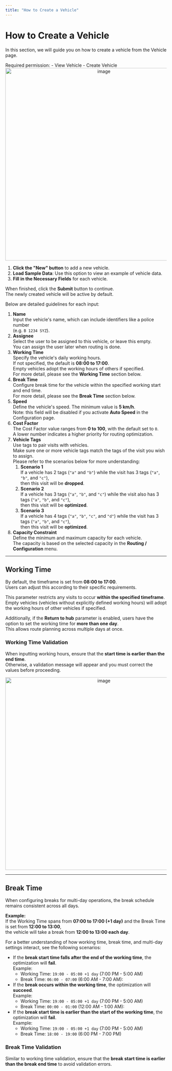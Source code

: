 ```yaml
---
title: "How to Create a Vehicle"
---
```


# How to Create a Vehicle

In this section, we will guide you on how to create a vehicle from the Vehicle page.

<Note>
Required permission:
- View Vehicle
- Create Vehicle
</Note>

<div align="center">
  <img src="https://t3837933.p.clickup-attachments.com/t3837933/3dfca999-a42c-4d9f-8245-f572ac22df60/image.png" alt="image" width="600" />
</div>

1. **Click the "New" button** to add a new vehicle.
2. **Load Sample Data**: Use this option to view an example of vehicle data.
3. **Fill in the Necessary Fields** for each vehicle.

When finished, click the **Submit** button to continue.\
The newly created vehicle will be active by default.

Below are detailed guidelines for each input:

1. **Name**\
   Input the vehicle's name, which can include identifiers like a police number\
   (e.g. `B 1234 SYZ`).
2. **Assignee**\
   Select the user to be assigned to this vehicle, or leave this empty.\
   You can assign the user later when routing is done.
3. **Working Time**\
   Specify the vehicle's daily working hours.\
   If not specified, the default is **08:00 to 17:00**.\
   Empty vehicles adopt the working hours of others if specified.\
   For more detail, please see the **Working Time** section below.
4. **Break Time**\
   Configure break time for the vehicle within the specified working start and end time.\
   For more detail, please see the **Break Time** section below.
5. **Speed**\
   Define the vehicle's speed. The minimum value is **5 km/h**.\
   Note: this field will be disabled if you activate **Auto Speed** in the Configuration page.
6. **Cost Factor**\
   The Cost Factor value ranges from **0 to 100**, with the default set to `0`.\
   A lower number indicates a higher priority for routing optimization.
7. **Vehicle Tags**\
   Use tags to pair visits with vehicles.\
   Make sure one or more vehicle tags match the tags of the visit you wish to assign.\
   Please refer to the scenarios below for more understanding:
   1. **Scenario 1**\
      If a vehicle has 2 tags (`"a"` and `"b"`) while the visit has 3 tags (`"a"`, `"b"`, and `"c"`),\
      then this visit will be **dropped**.
   2. **Scenario 2**\
      If a vehicle has 3 tags (`"a"`, `"b"`, and `"c"`) while the visit also has 3 tags (`"a"`, `"b"`, and `"c"`),\
      then this visit will be **optimized**.
   3. **Scenario 3**\
      If a vehicle has 4 tags (`"a"`, `"b"`, `"c"`, and `"d"`) while the visit has 3 tags (`"a"`, `"b"`, and `"c"`),\
      then this visit will be **optimized**.
1. **Capacity Constraint**\
   Define the minimum and maximum capacity for each vehicle.\
   The capacity is based on the selected capacity in the **Routing / Configuration** menu.

---

## Working Time

By default, the timeframe is set from **08:00 to 17:00**.\
Users can adjust this according to their specific requirements.

This parameter restricts any visits to occur **within the specified timeframe**.\
Empty vehicles (vehicles without explicitly defined working hours) will adopt the working hours of other vehicles if specified.

Additionally, if the **Return to hub** parameter is enabled, users have the option to set the working time for **more than one day**.\
This allows route planning across multiple days at once.

### Working Time Validation

When inputting working hours, ensure that the **start time is earlier than the end time**.\
Otherwise, a validation message will appear and you must correct the values before proceeding.

<div align="center">
  <img src="https://t3837933.p.clickup-attachments.com/t3837933/058cee2b-016d-4cf5-891c-7cbeb395e499/image.png" alt="image" width="600" />
</div>

---

## Break Time

When configuring breaks for multi-day operations, the break schedule remains consistent across all days.

**Example:**\
If the Working Time spans from **07:00 to 17:00 (+1 day)** and the Break Time is set from **12:00 to 13:00**,\
the vehicle will take a break from **12:00 to 13:00 each day**.

For a better understanding of how working time, break time, and multi-day settings interact, see the following scenarios:

- If the **break start time falls after the end of the working time**, the optimization will **fail**.\
  Example:
  - Working Time: `19:00 - 05:00 +1 day` (7:00 PM - 5:00 AM)
  - Break Time: `06:00 - 07:00` (6:00 AM - 7:00 AM):
- If the **break occurs within the working time**, the optimization will **succeed**.\
  Example:
  - Working Time: `19:00 - 05:00 +1 day` (7:00 PM - 5:00 AM)
  - Break Time: `00:00 - 01:00` (12:00 AM - 1:00 AM):
- If the **break start time is earlier than the start of the working time**, the optimization will **fail**.\
  Example:
  - Working Time: `19:00 - 05:00 +1 day` (7:00 PM - 5:00 AM)
  - Break Time: `18:00 - 19:00` (6:00 PM - 7:00 PM)

### Break Time Validation

Similar to working time validation, ensure that the **break start time is earlier than the break end time** to avoid validation errors.